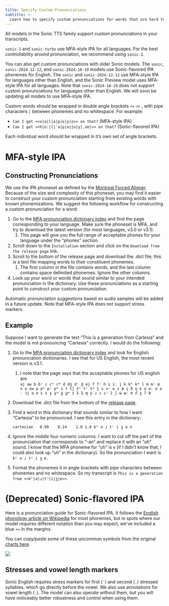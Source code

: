 ```yaml
---
title: Specify Custom Pronunciations
subtitle: >-
  Learn how to specify custom pronunciations for words that are hard to get right, like proper nouns or domain-specific terms.
---
```


All models in the Sonic TTS family support custom pronunciations in your transcripts.

`sonic-2` and `sonic-turbo` use MFA-style IPA for all languages.
For the best controllability around pronunciation, we recommend using `sonic-2`.

You can also get custom pronunciations with older Sonic models.
The `sonic`, `sonic-2024-12-12`, and `sonic-2024-10-19` models use Sonic-flavored IPA phonemes for English.
The `sonic` and `sonic-2024-12-12` use MFA-style IPA for languages other than English, and the Sonic Preview model uses MFA-style IPA for all languages.
Note that `sonic-2024-10-19` does not support custom pronunciations for languages other than English.
We will soon be updating all models to use MFA-style IPA.

Custom words should be wrapped in double angle brackets `<<` `>>` , with pipe characters `|` between phonemes and no whitespace.
For example:

- `Can I get <<x|a|l|a|p|e|ɲ|o>> on that?` (MFA-style IPA)
- `Can I get <<h|ɑː|l|ˈə|p|eɪ|n|y|ˌoʊ|>> on that?` (Sonic-flavored IPA)

Each individual word should be wrapped in it’s own set of angle brackets.

# MFA-style IPA

## Constructing Pronunciations

We use the IPA phoneset as defined by the [Montreal Forced Aligner](https://montreal-forced-aligner.readthedocs.io/en/latest/). Because of the size and complexity of this phoneset, you may find it easier to construct your custom pronunciation starting from existing words with known phonemizations. We suggest the following workflow for constructing a custom pronunciation for a word:

1. Go to the [MFA pronunciation dictionary index](https://mfa-models.readthedocs.io/en/latest/dictionary/index.html) and find the page corresponding to your language. Make sure the phoneset is MFA, and try to download the latest version (for most languages, v3.0 or v3.1).
   1. This page will give you the full range of acceptable phones for your language under the “phones” section.
2. Scroll down to the `Installation` section and click on the `Download from the release page` link.
3. Scroll to the bottom of the release page and download the .dict file; this is a text file mapping words to their constituent phonemes.
   1. The first column in the file contains words, and the last column contains space delimited phonemes. Ignore the other columns.
4. Look up your word or words that sound similar to your intended pronunciation in the dictionary. Use these pronunciations as a starting point to construct your custom pronunciation.

Automatic pronunciation suggestions based on audio samples will be added in a future update. Note that MFA-style IPA does not support stress markers.

## Example

Suppose I want to generate the text “This is a generation from Cartesia” and the model is not pronouncing “Cartesia” correctly. I would do the following:

1. Go to the [MFA pronunciation dictionary index](https://mfa-models.readthedocs.io/en/latest/dictionary/index.html) and look for English pronunciation dictionaries. I see that for US English, the most recent version is v3.1.
   1. I note that the page says that the acceptable phones for US english are `aj aw b bʲ c cʰ cʷ d dʒ dʲ d̪ ej f fʲ h i iː j k kʰ kʷ l m mʲ m̩ n n̩ ow p pʰ pʲ pʷ s t tʃ tʰ tʲ tʷ t̪ v vʲ w z æ ç ð ŋ ɐ ɑ ɑː ɒ ɒː ɔj ə ɚ ɛ ɝ ɟ ɟʷ ɡ ɡʷ ɪ ɫ ɫ̩ ɱ ɲ ɹ ɾ ɾʲ ɾ̃ ʃ ʉ ʉː ʊ ʎ ʒ ʔ θ`
2. Download the .dict file from the bottom of the [release page](https://github.com/MontrealCorpusTools/mfa-models/releases/tag/dictionary-english_us_mfa-v3.1.0).
3. Find a word in this dictionary that sounds similar to how I want “Cartesia” to be pronounced. I see this entry in the dictionary:

   `cartesian	0.99	0.14	1.0	1.0	kʰ ɑ ɹ tʲ i ʒ ə n`

4. Ignore the middle four numeric columns. I want to cut off the part of the pronunciation that corresponds to “-an” and replace it with an “uh” sound. I know that the MFA phoneme for “uh” is `ɐ` (if I didn’t know that, I could also look up “uh” in the dictionary). So the pronunciation I want is `kʰ ɑ ɹ tʲ i ʒ ɐ`.
5. Format the phonemes it in angle brackets with pipe characters between phonemes and no whitespace. So my transcript is `This is a generation from <<kʰ|ɑ|ɹ|tʲ|i|ʒ|ɐ>>`.

# (Deprecated) Sonic-flavored IPA

Here is a pronunciation guide for Sonic-flavored IPA.
It follows the [English phonology article on Wikipedia](https://en.wikipedia.org/wiki/English_phonology) for most phonemes,
but in spots where our model requires different notation than you may expect, we've included a blue `<=` in the margins.

You can copy/paste some of these uncommon symbols from the original [charts here](https://docs.google.com/spreadsheets/d/1OJbiKtxLyodpNPqVfOu43X2HloLsAixTtFppEuQ_4pI/edit?usp=sharing).

![](/assets/images/sonic_ipa_guide.png)

## Stresses and vowel length markers

Sonic English requires stress markers for first (`ˈ`) and second (`ˌ`) stressed syllables, which go directly before the vowel. We also use annotations for vowel length (`ː`). The model can also operate without them, but you will have noticeably better robustness and control when using them.
